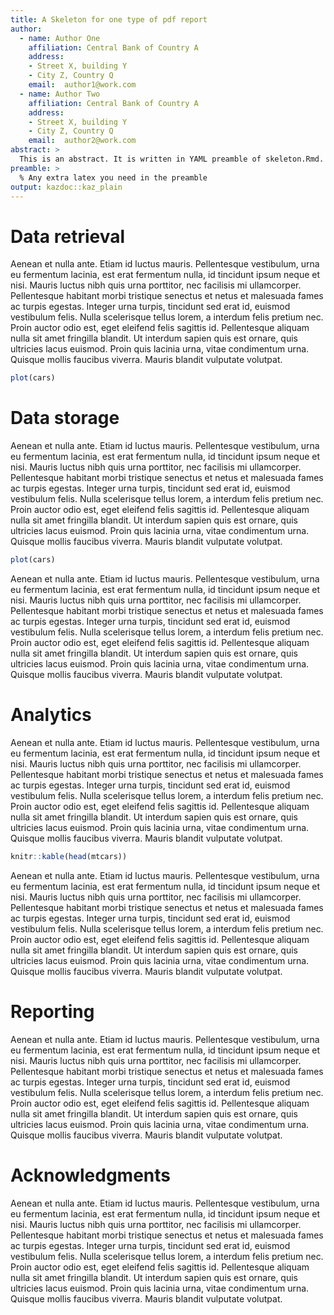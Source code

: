 ```yaml
---
title: A Skeleton for one type of pdf report
author:
  - name: Author One
    affiliation: Central Bank of Country A
    address:
    - Street X, building Y
    - City Z, Country Q
    email:  author1@work.com
  - name: Author Two
    affiliation: Central Bank of Country A
    address:
    - Street X, building Y
    - City Z, Country Q
    email:  author2@work.com
abstract: >
  This is an abstract. It is written in YAML preamble of skeleton.Rmd.
preamble: >
  % Any extra latex you need in the preamble
output: kazdoc::kaz_plain
---
```


# Data retrieval

Aenean et nulla ante. Etiam id luctus mauris. Pellentesque vestibulum, urna eu fermentum lacinia, est erat fermentum nulla, id tincidunt ipsum neque et nisi. Mauris luctus nibh quis urna porttitor, nec facilisis mi ullamcorper. Pellentesque habitant morbi tristique senectus et netus et malesuada fames ac turpis egestas. Integer urna turpis, tincidunt sed erat id, euismod vestibulum felis. Nulla scelerisque tellus lorem, a interdum felis pretium nec. Proin auctor odio est, eget eleifend felis sagittis id. Pellentesque aliquam nulla sit amet fringilla blandit. Ut interdum sapien quis est ornare, quis ultricies lacus euismod. Proin quis lacinia urna, vitae condimentum urna. Quisque mollis faucibus viverra. Mauris blandit vulputate volutpat.

```r
plot(cars)
```

# Data storage

Aenean et nulla ante. Etiam id luctus mauris. Pellentesque vestibulum, urna eu fermentum lacinia, est erat fermentum nulla, id tincidunt ipsum neque et nisi. Mauris luctus nibh quis urna porttitor, nec facilisis mi ullamcorper. Pellentesque habitant morbi tristique senectus et netus et malesuada fames ac turpis egestas. Integer urna turpis, tincidunt sed erat id, euismod vestibulum felis. Nulla scelerisque tellus lorem, a interdum felis pretium nec. Proin auctor odio est, eget eleifend felis sagittis id. Pellentesque aliquam nulla sit amet fringilla blandit. Ut interdum sapien quis est ornare, quis ultricies lacus euismod. Proin quis lacinia urna, vitae condimentum urna. Quisque mollis faucibus viverra. Mauris blandit vulputate volutpat.

```r
plot(cars)
```

Aenean et nulla ante. Etiam id luctus mauris. Pellentesque vestibulum, urna eu fermentum lacinia, est erat fermentum nulla, id tincidunt ipsum neque et nisi. Mauris luctus nibh quis urna porttitor, nec facilisis mi ullamcorper. Pellentesque habitant morbi tristique senectus et netus et malesuada fames ac turpis egestas. Integer urna turpis, tincidunt sed erat id, euismod vestibulum felis. Nulla scelerisque tellus lorem, a interdum felis pretium nec. Proin auctor odio est, eget eleifend felis sagittis id. Pellentesque aliquam nulla sit amet fringilla blandit. Ut interdum sapien quis est ornare, quis ultricies lacus euismod. Proin quis lacinia urna, vitae condimentum urna. Quisque mollis faucibus viverra. Mauris blandit vulputate volutpat.


# Analytics

Aenean et nulla ante. Etiam id luctus mauris. Pellentesque vestibulum, urna eu fermentum lacinia, est erat fermentum nulla, id tincidunt ipsum neque et nisi. Mauris luctus nibh quis urna porttitor, nec facilisis mi ullamcorper. Pellentesque habitant morbi tristique senectus et netus et malesuada fames ac turpis egestas. Integer urna turpis, tincidunt sed erat id, euismod vestibulum felis. Nulla scelerisque tellus lorem, a interdum felis pretium nec. Proin auctor odio est, eget eleifend felis sagittis id. Pellentesque aliquam nulla sit amet fringilla blandit. Ut interdum sapien quis est ornare, quis ultricies lacus euismod. Proin quis lacinia urna, vitae condimentum urna. Quisque mollis faucibus viverra. Mauris blandit vulputate volutpat.

```r
knitr::kable(head(mtcars))
```

Aenean et nulla ante. Etiam id luctus mauris. Pellentesque vestibulum, urna eu fermentum lacinia, est erat fermentum nulla, id tincidunt ipsum neque et nisi. Mauris luctus nibh quis urna porttitor, nec facilisis mi ullamcorper. Pellentesque habitant morbi tristique senectus et netus et malesuada fames ac turpis egestas. Integer urna turpis, tincidunt sed erat id, euismod vestibulum felis. Nulla scelerisque tellus lorem, a interdum felis pretium nec. Proin auctor odio est, eget eleifend felis sagittis id. Pellentesque aliquam nulla sit amet fringilla blandit. Ut interdum sapien quis est ornare, quis ultricies lacus euismod. Proin quis lacinia urna, vitae condimentum urna. Quisque mollis faucibus viverra. Mauris blandit vulputate volutpat.

# Reporting

Aenean et nulla ante. Etiam id luctus mauris. Pellentesque vestibulum, urna eu fermentum lacinia, est erat fermentum nulla, id tincidunt ipsum neque et nisi. Mauris luctus nibh quis urna porttitor, nec facilisis mi ullamcorper. Pellentesque habitant morbi tristique senectus et netus et malesuada fames ac turpis egestas. Integer urna turpis, tincidunt sed erat id, euismod vestibulum felis. Nulla scelerisque tellus lorem, a interdum felis pretium nec. Proin auctor odio est, eget eleifend felis sagittis id. Pellentesque aliquam nulla sit amet fringilla blandit. Ut interdum sapien quis est ornare, quis ultricies lacus euismod. Proin quis lacinia urna, vitae condimentum urna. Quisque mollis faucibus viverra. Mauris blandit vulputate volutpat.

# Acknowledgments {-}

Aenean et nulla ante. Etiam id luctus mauris. Pellentesque vestibulum, urna eu fermentum lacinia, est erat fermentum nulla, id tincidunt ipsum neque et nisi. Mauris luctus nibh quis urna porttitor, nec facilisis mi ullamcorper. Pellentesque habitant morbi tristique senectus et netus et malesuada fames ac turpis egestas. Integer urna turpis, tincidunt sed erat id, euismod vestibulum felis. Nulla scelerisque tellus lorem, a interdum felis pretium nec. Proin auctor odio est, eget eleifend felis sagittis id. Pellentesque aliquam nulla sit amet fringilla blandit. Ut interdum sapien quis est ornare, quis ultricies lacus euismod. Proin quis lacinia urna, vitae condimentum urna. Quisque mollis faucibus viverra. Mauris blandit vulputate volutpat.
